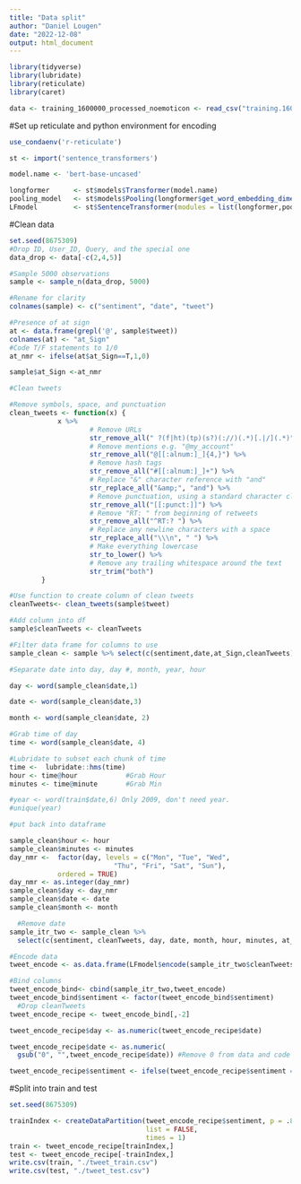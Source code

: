```yaml
---
title: "Data split"
author: "Daniel Lougen"
date: "2022-12-08"
output: html_document
---
```


```r
library(tidyverse)
library(lubridate)
library(reticulate)
library(caret)

data <- training_1600000_processed_noemoticon <- read_csv("training.1600000.processed.noemoticon.csv")
```
#Set up reticulate and python environment for encoding
```r
use_condaenv('r-reticulate')

st <- import('sentence_transformers')

model.name <- 'bert-base-uncased'

longformer      <- st$models$Transformer(model.name)
pooling_model   <- st$models$Pooling(longformer$get_word_embedding_dimension())
LFmodel         <- st$SentenceTransformer(modules = list(longformer,pooling_model))
```

#Clean data
```r
set.seed(8675309)
#Drop ID, User_ID, Query, and the special one
data_drop <- data[-c(2,4,5)]

#Sample 5000 observations
sample <- sample_n(data_drop, 5000)

#Rename for clarity
colnames(sample) <- c("sentiment", "date", "tweet")

#Presence of at sign 
at <- data.frame(grepl('@', sample$tweet))
colnames(at) <- "at_Sign"
#Code T/F statements to 1/0
at_nmr <- ifelse(at$at_Sign==T,1,0) 

sample$at_Sign <-at_nmr 

#Clean tweets

#Remove symbols, space, and punctuation
clean_tweets <- function(x) {
            x %>%
                    # Remove URLs
                    str_remove_all(" ?(f|ht)(tp)(s?)(://)(.*)[.|/](.*)") %>%
                    # Remove mentions e.g. "@my_account"
                    str_remove_all("@[[:alnum:]_]{4,}") %>%
                    # Remove hash tags
                    str_remove_all("#[[:alnum:]_]+") %>%
                    # Replace "&" character reference with "and"
                    str_replace_all("&amp;", "and") %>%
                    # Remove punctuation, using a standard character class
                    str_remove_all("[[:punct:]]") %>%
                    # Remove "RT: " from beginning of retweets
                    str_remove_all("^RT:? ") %>%
                    # Replace any newline characters with a space
                    str_replace_all("\\\n", " ") %>%
                    # Make everything lowercase
                    str_to_lower() %>%
                    # Remove any trailing whitespace around the text
                    str_trim("both")
        }

#Use function to create column of clean tweets
cleanTweets<- clean_tweets(sample$tweet)

#Add column into df
sample$cleanTweets <- cleanTweets

#Filter data frame for columns to use
sample_clean <- sample %>% select(c(sentiment,date,at_Sign,cleanTweets))

#Separate date into day, day #, month, year, hour

day <- word(sample_clean$date,1)

date <- word(sample_clean$date,3)

month <- word(sample_clean$date, 2)

#Grab time of day
time <- word(sample_clean$date, 4)

#Lubridate to subset each chunk of time
time <-  lubridate::hms(time)
hour <- time@hour            #Grab Hour 
minutes <- time@minute       #Grab Min

#year <- word(train$date,6) Only 2009, don't need year.  
#unique(year)

#put back into dataframe

sample_clean$hour <- hour
sample_clean$minutes <- minutes
day_nmr <-  factor(day, levels = c("Mon", "Tue", "Wed", 
                          "Thu", "Fri", "Sat", "Sun"),
            ordered = TRUE)
day_nmr <- as.integer(day_nmr)
sample_clean$day <- day_nmr
sample_clean$date <- date
sample_clean$month <- month

  #Remove date 
sample_itr_two <- sample_clean %>% 
  select(c(sentiment, cleanTweets, day, date, month, hour, minutes, at_Sign))

#Encode data
tweet_encode <- as.data.frame(LFmodel$encode(sample_itr_two$cleanTweets))

#Bind columns 
tweet_encode_bind<- cbind(sample_itr_two,tweet_encode)
tweet_encode_bind$sentiment <- factor(tweet_encode_bind$sentiment)
  #Drop cleanTweets
tweet_encode_recipe <- tweet_encode_bind[,-2]

tweet_encode_recipe$day <- as.numeric(tweet_encode_recipe$date)

tweet_encode_recipe$date <- as.numeric(
  gsub("0", "",tweet_encode_recipe$date)) #Remove 0 from data and code as integer

tweet_encode_recipe$sentiment <- ifelse(tweet_encode_recipe$sentiment == 4, "positive", "negative") #Re-code for readability
```


#Split into train and test 
```r
set.seed(8675309)

trainIndex <- createDataPartition(tweet_encode_recipe$sentiment, p = .8, 
                                  list = FALSE, 
                                  times = 1)
train <- tweet_encode_recipe[trainIndex,]
test <- tweet_encode_recipe[-trainIndex,]
write.csv(train, "./tweet_train.csv")
write.csv(test, "./tweet_test.csv")
```